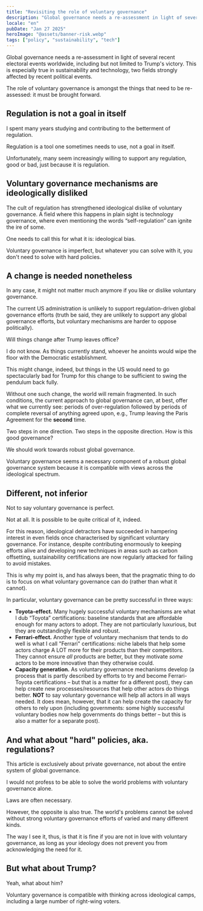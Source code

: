 ```yaml
---
title: "Revisiting the role of voluntary governance"
description: "Global governance needs a re-assessment in light of several recent electoral events worldwide. Re-examining the role of voluntary governance might help."
locale: "en"
pubDate: "Jan 27 2025"
heroImage: "@assets/banner-risk.webp"
tags: ["policy", "sustainability", "tech"]
---
```


Global governance needs a re-assessment in light of several recent electoral events worldwide, including but not limited to Trump's victory. This is especially true in sustainability and technology, two fields strongly affected by recent political events.

The role of voluntary governance is amongst the things that need to be re-assessed: it must be brought forward.

## Regulation is not a goal in itself
I spent many years studying and contributing to the betterment of regulation.

Regulation is a tool one sometimes needs to use, not a goal in itself.

Unfortunately, many seem increasingly willing to support any regulation, good or bad, just because it is regulation.

## Voluntary governance mechanisms are ideologically disliked
The cult of regulation has strengthened ideological dislike of voluntary governance. A field where this happens in plain sight is technology governance, where even mentioning the words “self-regulation” can ignite the ire of some.

One needs to call this for what it is: ideological bias.

Voluntary governance is imperfect, but whatever you can solve with it, you don't need to solve with hard policies.

## A change is needed nonetheless
In any case, it might not matter much anymore if you like or dislike voluntary governance.

The current US administration is unlikely to support regulation-driven global governance efforts (truth be said, they are unlikely to support any global governance efforts, but voluntary mechanisms are harder to oppose politically).

Will things change after Trump leaves office?

I do not know. As things currently stand, whoever he anoints would wipe the floor with the Democratic establishment.

This might change, indeed, but things in the US would need to go spectacularly bad for Trump for this change to be sufficient to swing the pendulum back fully.

Without one such change, the world will remain fragmented. In such conditions, the current approach to global governance can, at best, offer what we currently see: periods of over-regulation followed by periods of complete reversal of anything agreed upon, e.g., Trump leaving the Paris Agreement for the **second** time.

Two steps in one direction. Two steps in the opposite direction. How is this good governance?

We should work towards robust global governance.

Voluntary governance seems a necessary component of a robust global governance system because it is compatible with views across the ideological spectrum.

## Different, not inferior
Not to say voluntary governance is perfect. 

Not at all. It is possible to be quite critical of it, indeed.

For this reason, ideological detractors have succeeded in hampering interest in even fields once characterised by significant voluntary governance. For instance, despite contributing enormously to keeping efforts alive and developing new techniques in areas such as carbon offsetting, sustainability certifications are now regularly attacked for failing to avoid mistakes.

This is why my point is, and has always been, that the pragmatic thing to do is to focus on what voluntary governance can do (rather than what it cannot).

In particular, voluntary governance can be pretty successful in three ways:
- **Toyota-effect.** Many hugely successful voluntary mechanisms are what I dub “Toyota” certifications: baseline standards that are affordable enough for many actors to adopt. They are not particularly luxurious, but they are outstandingly flexible and robust.
- **Ferrari-effect.** Another type of voluntary mechanism that tends to do well is what I call "Ferrari" certifications: niche labels that help some actors charge A LOT more for their products than their competitors. They cannot ensure *all* products are better, but they motivate *some* actors to be more innovative than they otherwise could.
- **Capacity generation.** As voluntary governance mechanisms develop (a process that is partly described by efforts to try and become Ferrari-Toyota certifications – but that is a matter for a different post), they can help create new processes/resources that help other actors do things better. **NOT** to say voluntary governance will help all actors in all ways needed. It does mean, however, that it can help create the capacity for others to rely upon (including governments: some highly successful voluntary bodies now help governments do things better – but this is also a matter for a separate post).

## And what about "hard" policies, aka. regulations?
This article is exclusively about private governance, not about the entire system of global governance.

I would not profess to be able to solve the world problems with voluntary governance alone. 

Laws are often necessary.

However, the opposite is also true. The world's problems cannot be solved without strong voluntary governance efforts of varied and many different kinds.

The way I see it, thus, is that it is fine if you are not in love with voluntary governance, as long as your ideology does not prevent you from acknowledging the need for it.

## But what about Trump?
Yeah, what about him?

Voluntary governance is compatible with thinking across ideological camps, including a large number of right-wing voters.